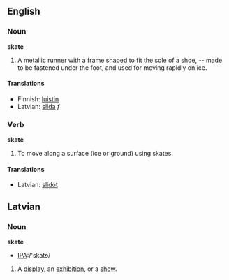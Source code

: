 ==English==

===Noun===

'''skate'''

#A metallic runner with a frame shaped to fit the sole of a shoe, -- made to be fastened under the foot, and used for moving rapidly on ice.

====Translations====
*Finnish: [[luistin]]
*Latvian: [[slida]] ''f''

===Verb===
'''skate'''
#To move along a surface (ice or ground) using skates.

====Translations====
*Latvian: [[slidot]]


==Latvian==

===Noun===

'''skate'''
*[[Pronunciation guide|IPA]]:/'skatɘ/

#A [[display]], an [[exhibition]], or a [[show]].